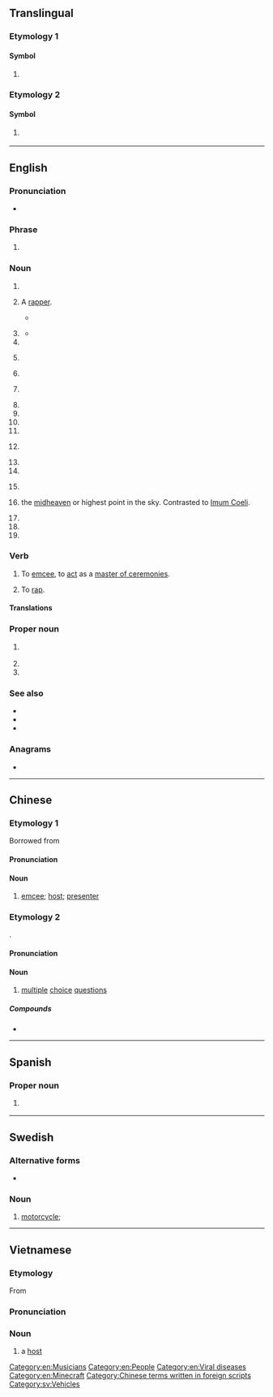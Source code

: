 {{also|mc|Mc|mC|Mc-|.mc|M/C}}
==Translingual==

===Etymology 1===

====Symbol====
{{mul-symbol}}

# {{SI-unit-abb|mega|coulomb|[[electric charge]]}}

===Etymology 2===

====Symbol====
{{mul-symbol}}

# {{ISO 3166|1|2|Monaco}}
#: {{syn|mul|MCO|qq1={{w|ISO 3166-1 alpha-3|alpha-3}}}}

----

==English==

===Pronunciation===
* {{audio|en|En-au-MC.ogg|Audio (AU)}}

===Phrase===
{{en-phrase}}

# {{lb|en|texting}} {{initialism of|en|Merry Christmas}}

===Noun===
{{en-noun|~|s|MC's}}

# {{initialism of|en|master of ceremonies}}
# {{lb|en|music|slang}} A [[rapper]].
#* {{quote-song|en|year=1999|artist={{w|Beastie Boys}}|album=Hello Nasty|title=Three MC’s and One DJ|passage=Three '''MC's''' and one DJ / We be getting down with no delay}}
# {{lb|en|knitting}} {{initialism of|en|[[main]] [[colour]]}}
#* {{quote-book|en|year=2011|author=Kristi Porter|title=Knitting Patterns For Dummies|page=91|passage=With '''MC''', knit a row, purl a row.}}
# {{init of|en|medical center}}
# {{lb|en|textiles}} {{initialism of|en|[[matching]] [[colour]]}}
# {{lb|en|computing}} {{initialism of|en|[[movie]] [[clip]]}}
# {{initialism of|en|methylene chloride}} {{gloss|dichloromethane}}
# {{initialism of|en|[[motorcycle]] [[club]]}}
# {{initialism of|en|[[mail]] [[code]]}} <!--what is a mail code?-->
# {{initialism of|en|[[main]] [[character]]}}
# {{init of|en|[[military]] [[cross]]}}
# {{lb|en|medicine|pathology}} {{init of|en|[[molluscum contagiosum]]}}
# {{init of|en|Member of Congress}}
# {{init of|en|[[medical]] [[college]]}}
# {{lb|en|astronomy}} {{initialism of|en|Mars-crosser}}
# {{lb|en|astrology}} {{init of|en|[[medium]] [[coeli]]|dot=,}} the [[midheaven]] or highest point in the sky. Contrasted to [[Imum Coeli]].
# {{initialism of|en|male circumcision}}
# {{initialism of|en|medical certificate}}
# {{initialism of|en|Minecraft}}

===Verb===
{{en-verb}}

# To [[emcee]], to [[act]] as a [[master of ceremonies]].
# {{lb|en|music}} To [[rap]].

====Translations====
{{trans-see|emcee}}
{{trans-see|rap}}

===Proper noun===
{{en-proper noun}}

# {{lb|en|video games|informal}} {{initialism of|en|{{w|Minecraft}}}}
# {{init of|en|[[Marine Corps]]}}
# {{abbr of|en|{{w|Mastercard}}}}

===See also===
* {{l|en|Mc}}
* {{l|en|mc}}
* {{l|en|Mac}}

===Anagrams===
* {{anagrams|en|a=cm|CM|cM}}

[[Category:en:Musicians]]
[[Category:en:People]]
[[Category:en:Viral diseases]]
[[Category:en:Minecraft]]

----

==Chinese==

===Etymology 1===
Borrowed from {{bor|yue|en|MC}} {{gl|em}}

====Pronunciation====
{{zh-pron
|c=em1 si1
|cat=n
}}

====Noun====
{{head|zh|noun}}

# {{lb|zh|Hong Kong}} [[emcee]]; [[host]]; [[presenter]]

===Etymology 2===
{{initialism|yue|[[multiple]] [[choice]]}}.

====Pronunciation====
{{zh-pron
|c=em1 si1
|cat=n
}}

====Noun====
{{head|zh|noun}}

# {{lb|zh|Hong Kong|school slang}} [[multiple]] [[choice]] [[question]]s

=====Compounds=====
* {{zh-l|MC紙}}

[[Category:Chinese terms written in foreign scripts]]

----

==Spanish==

===Proper noun===
{{head|es|proper noun}}

# {{abbreviation of|es|[[Michoacán]]|nodot=1}} {{gloss|Mexican state}}

----

==Swedish==

===Alternative forms===
* {{l|sv|mc}}

===Noun===
{{head|sv|noun|g=c}}

# [[motorcycle]]; {{abbreviation of|sv|motorcykel}}

[[Category:sv:Vehicles]]

----

==Vietnamese==

===Etymology===
From {{bor|vi|en|MC|pos=master of ceremonies}}

===Pronunciation===
{{vi-pron|em xi}}

===Noun===
{{vi-noun}}

# {{lb|vi|television}} a [[host]]
#:{{syn|vi|[[người]] [[dẫn]] ([[chương trình]])}}

{{top|vi|Occupations}}
